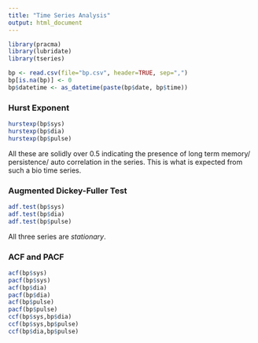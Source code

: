 ```yaml
---
title: "Time Series Analysis"
output: html_document
---
```


```r
library(pracma)
library(lubridate)
library(tseries)

bp <- read.csv(file="bp.csv", header=TRUE, sep=",")
bp[is.na(bp)] <- 0
bp$datetime <- as_datetime(paste(bp$date, bp$time))
```

### Hurst Exponent
```r
hurstexp(bp$sys)
hurstexp(bp$dia)
hurstexp(bp$pulse)
```

All these are solidly over 0.5 indicating the presence of long term memory/ persistence/ auto correlation in the series.  This is what is expected from such a bio time series.

### Augmented Dickey-Fuller Test

```r
adf.test(bp$sys)
adf.test(bp$dia)
adf.test(bp$pulse)
```

All three series are _stationary_.

### ACF and PACF

```r
acf(bp$sys)
pacf(bp$sys)
acf(bp$dia)
pacf(bp$dia)
acf(bp$pulse)
pacf(bp$pulse)
ccf(bp$sys,bp$dia)
ccf(bp$sys,bp$pulse)
ccf(bp$dia,bp$pulse)
```
